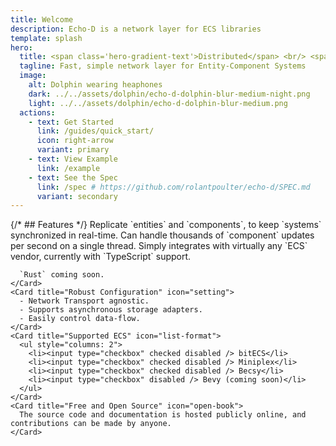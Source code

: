 ```yaml
---
title: Welcome
description: Echo-D is a network layer for ECS libraries
template: splash
hero:
  title: <span class='hero-gradient-text'>Distributed</span> <br/> <span class=''>Entity-Components</span>
  tagline: Fast, simple network layer for Entity-Component Systems
  image:
    alt: Dolphin wearing heaphones
    dark: ../../assets/dolphin/echo-d-dolphin-blur-medium-night.png
    light: ../../assets/dolphin/echo-d-dolphin-blur-medium.png
  actions:
    - text: Get Started
      link: /guides/quick_start/
      icon: right-arrow
      variant: primary
    - text: View Example
      link: /example
    - text: See the Spec
      link: /spec # https://github.com/rolantpoulter/echo-d/SPEC.md
      variant: secondary
---
```



<div class="features">
  {/* ## Features */}

  <CardGrid stagger>
    <Card title="Stream in Real-time" icon="rss">
      Replicate `entities` and `components`, to keep `systems` synchronized in real-time.
    </Card>
    <Card title="Effecient Payload Delivery" icon="rocket">
      Can handle thousands of `component` updates per second on a single thread.
    </Card>
    <Card title="Modular and Flexible" icon="puzzle">
      Simply integrates with virtually any `ECS` vendor, currently with `TypeScript` support.
      
      `Rust` coming soon.
    </Card>
    <Card title="Robust Configuration" icon="setting">
      - Network Transport agnostic.
      - Supports asynchronous storage adapters.
      - Easily control data-flow.
    </Card>
    <Card title="Supported ECS" icon="list-format">
      <ul style="columns: 2">
        <li><input type="checkbox" checked disabled /> bitECS</li>
        <li><input type="checkbox" checked disabled /> Miniplex</li>
        <li><input type="checkbox" checked disabled /> Becsy</li>
        <li><input type="checkbox" disabled /> Bevy (coming soon)</li>
      </ul>
    </Card>
    <Card title="Free and Open Source" icon="open-book">
      The source code and documentation is hosted publicly online, and contributions can be made by anyone.
    </Card>
  </CardGrid>
</div>

<CardMouseTracker />